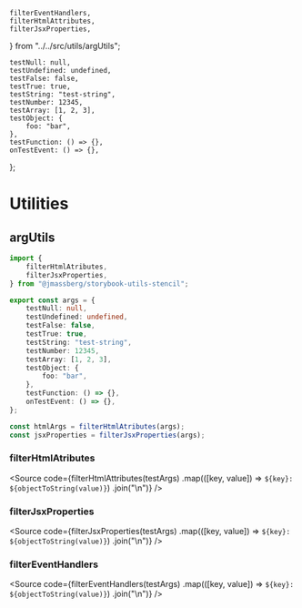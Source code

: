     filterEventHandlers,
    filterHtmlAttributes,
    filterJsxProperties,
} from "../../src/utils/argUtils";

    testNull: null,
    testUndefined: undefined,
    testFalse: false,
    testTrue: true,
    testString: "test-string",
    testNumber: 12345,
    testArray: [1, 2, 3],
    testObject: {
        foo: "bar",
    },
    testFunction: () => {},
    onTestEvent: () => {},
};

<Meta title="Utilities/argUtils" />

# Utilities

## argUtils

```typescript
import {
    filterHtmlAtributes,
    filterJsxProperties,
} from "@jmassberg/storybook-utils-stencil";

export const args = {
    testNull: null,
    testUndefined: undefined,
    testFalse: false,
    testTrue: true,
    testString: "test-string",
    testNumber: 12345,
    testArray: [1, 2, 3],
    testObject: {
        foo: "bar",
    },
    testFunction: () => {},
    onTestEvent: () => {},
};

const htmlArgs = filterHtmlAtributes(args);
const jsxProperties = filterJsxProperties(args);
```

### filterHtmlAtributes

<Source
    code={filterHtmlAttributes(testArgs)
        .map(([key, value]) => `${key}: ${objectToString(value)}`)
        .join("\n")}
/>

### filterJsxProperties

<Source
    code={filterJsxProperties(testArgs)
        .map(([key, value]) => `${key}: ${objectToString(value)}`)
        .join("\n")}
/>

### filterEventHandlers

<Source
    code={filterEventHandlers(testArgs)
        .map(([key, value]) => `${key}: ${objectToString(value)}`)
        .join("\n")}
/>
